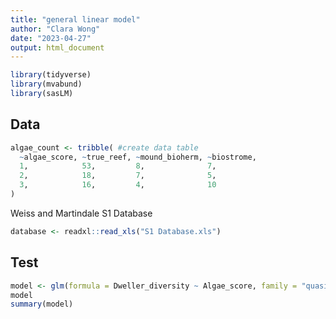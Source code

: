 ```yaml
---
title: "general linear model"
author: "Clara Wong"
date: "2023-04-27"
output: html_document
---
```


```r
library(tidyverse)
library(mvabund)
library(sasLM)
```

## Data

```r
algae_count <- tribble( #create data table
  ~algae_score, ~true_reef, ~mound_bioherm, ~biostrome,
  1,            53,         8,              7,
  2,            18,         7,              5,
  3,            16,         4,              10
) 
```

Weiss and Martindale S1 Database
```r
database <- readxl::read_xls("S1 Database.xls")
```

## Test
```r
model <- glm(formula = Dweller_diversity ~ Algae_score, family = "quasipoisson", data = database)
model
summary(model)
```
